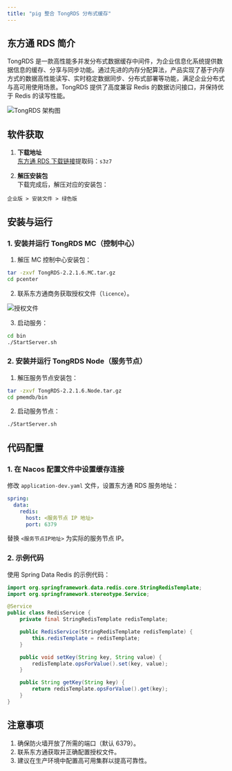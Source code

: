 ```yaml
---
title: "pig 整合 TongRDS 分布式缓存"
---
```


## 东方通 RDS 简介

TongRDS 是一款高性能多并发分布式数据缓存中间件，为企业信息化系统提供数据信息的缓存、分享与同步功能。通过先进的内存分配算法，产品实现了基于内存方式的数据高性能读写、实时稳定数据同步、分布式部署等功能，满足企业分布式与高可用使用场景。TongRDS 提供了高度兼容 Redis 的数据访问接口，并保持优于 Redis 的读写性能。

![TongRDS 架构图](https://cdn.nlark.com/yuque/0/2024/png/283679/1732002366360-576be7e2-1696-48bd-b9ea-e1d2275b333e.png)

## 软件获取

1. **下载地址**  
[东方通 RDS 下载链接](https://pan.baidu.com/s/1ljBkdilh6GISM-dKLGQSLQ?pwd=s3z7)提取码：`s3z7`

2. **解压安装包**  
下载完成后，解压对应的安装包：

```plain
企业版 > 安装文件 > 绿色版
```

## 安装与运行

### 1. 安装并运行 TongRDS MC（控制中心）

1. 解压 MC 控制中心安装包：

```bash
tar -zxvf TongRDS-2.2.1.6.MC.tar.gz
cd pcenter
```

2. 联系东方通商务获取授权文件（`licence`）。  

![授权文件](https://cdn.nlark.com/yuque/0/2024/png/283679/1732002416108-9824e84b-8297-4ba8-b02e-c4312578c88d.png)

3. 启动服务：

```bash
cd bin
./StartServer.sh
```

### 2. 安装并运行 TongRDS Node（服务节点）

1. 解压服务节点安装包：

```bash
tar -zxvf TongRDS-2.2.1.6.Node.tar.gz
cd pmemdb/bin
```

2. 启动服务节点：

```bash
./StartServer.sh
```

## 代码配置

### 1. 在 Nacos 配置文件中设置缓存连接

修改 `application-dev.yaml` 文件，设置东方通 RDS 服务地址：

```yaml
spring:
  data:
    redis:
      host: <服务节点 IP 地址>
      port: 6379
```

替换 `<服务节点IP地址>` 为实际的服务节点 IP。

### 2. 示例代码

使用 Spring Data Redis 的示例代码：

```java
import org.springframework.data.redis.core.StringRedisTemplate;
import org.springframework.stereotype.Service;

@Service
public class RedisService {
    private final StringRedisTemplate redisTemplate;

    public RedisService(StringRedisTemplate redisTemplate) {
        this.redisTemplate = redisTemplate;
    }

    public void setKey(String key, String value) {
        redisTemplate.opsForValue().set(key, value);
    }

    public String getKey(String key) {
        return redisTemplate.opsForValue().get(key);
    }
}
```

## 注意事项

1. 确保防火墙开放了所需的端口（默认 6379）。
2. 联系东方通获取并正确配置授权文件。
3. 建议在生产环境中配置高可用集群以提高可靠性。


